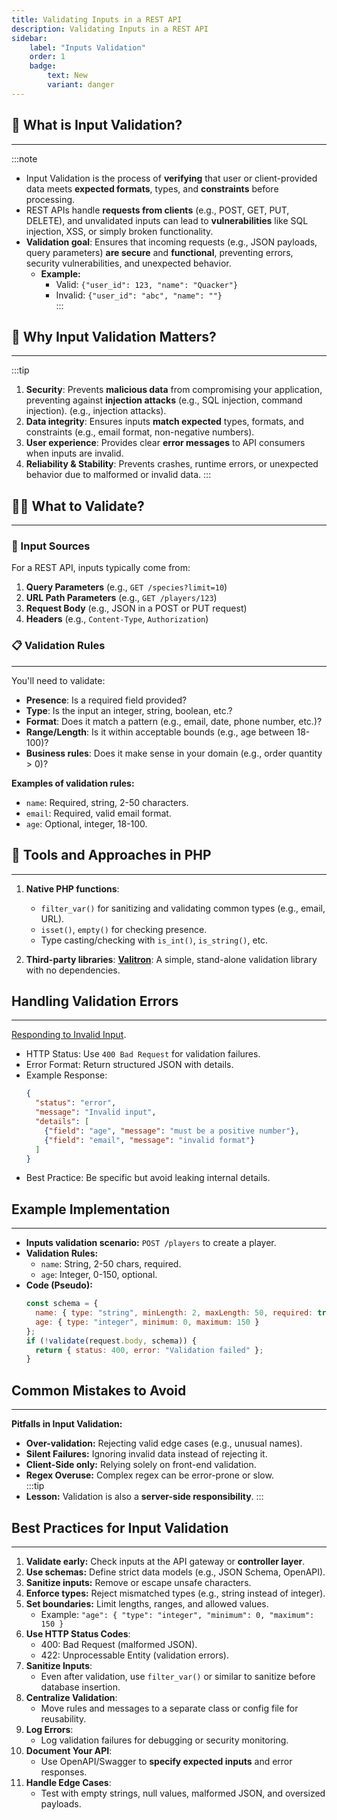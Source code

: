 ```yaml
---
title: Validating Inputs in a REST API
description: Validating Inputs in a REST API
sidebar:
    label: "Inputs Validation"
    order: 1
    badge: 
        text: New
        variant: danger
---
```


## 🚀 What is Input Validation?
---
:::note
- Input Validation is the process of **verifying** that user or client-provided data meets **expected formats**, types, and **constraints** before processing.  
- REST APIs handle **requests from clients** (e.g., POST, GET, PUT, DELETE), and unvalidated inputs can lead to **vulnerabilities** like SQL injection, XSS, or simply broken functionality.
- **Validation goal**: Ensures that incoming requests (e.g., JSON payloads, query parameters) **are secure** and **functional**, preventing errors, security vulnerabilities, and unexpected behavior.   
    - **Example:**  
        - Valid: `{"user_id": 123, "name": "Quacker"}`  
        - Invalid: `{"user_id": "abc", "name": ""}`  
:::

## 🔔 Why Input Validation Matters?
---
:::tip
1. **Security**: Prevents **malicious data** from compromising your application, preventing against **injection attacks** (e.g., SQL injection, command injection). (e.g., injection attacks).
2. **Data integrity**: Ensures inputs **match expected** types, formats, and constraints (e.g., email format, non-negative numbers).
3. **User experience**: Provides clear **error messages** to API consumers when inputs are invalid.
4. **Reliability & Stability**: Prevents crashes, runtime errors, or unexpected behavior due to malformed or invalid data.
:::

## 👩‍💻 What to Validate?
---

### 🔢 Input Sources
For a REST API, inputs typically come from:
1. **Query Parameters** (e.g., `GET /species?limit=10`)
2. **URL Path Parameters** (e.g., `GET /players/123`)
3. **Request Body** (e.g., JSON in a POST or PUT request)
4. **Headers** (e.g., `Content-Type`, `Authorization`)

### 📋 Validation Rules
---
You'll need to validate:
- **Presence**: Is a required field provided?
- **Type**: Is the input an integer, string, boolean, etc.?
- **Format**: Does it match a pattern (e.g., email, date, phone number, etc.)?
- **Range/Length**: Is it within acceptable bounds (e.g., age between 18-100)?
- **Business rules**: Does it make sense in your domain (e.g., order quantity > 0)?

**Examples of validation rules:**
- `name`: Required, string, 2-50 characters.
- `email`: Required, valid email format.
- `age`: Optional, integer, 18-100.

## 🔨 Tools and Approaches in PHP
---

1. **Native PHP functions**:
   - `filter_var()` for sanitizing and validating common types (e.g., email, URL).
   - `isset()`, `empty()` for checking presence.
   - Type casting/checking with `is_int()`, `is_string()`, etc.

2. **Third-party libraries**: **[Valitron](https://github.com/vlucas/valitron)**: A simple, stand-alone validation library with no dependencies.

## Handling Validation Errors
---
[Responding to Invalid Input](../error-response).

- HTTP Status: Use `400 Bad Request` for validation failures.  
- Error Format: Return structured JSON with details.  
- Example Response:  
  ```json
  {
    "status": "error",
    "message": "Invalid input",
    "details": [
      {"field": "age", "message": "must be a positive number"},
      {"field": "email", "message": "invalid format"}
    ]
  }
  ```  
- Best Practice: Be specific but avoid leaking internal details.

## Example Implementation
---
- **Inputs validation scenario:** `POST /players` to create a player.  
- **Validation Rules:**  
  - `name`: String, 2-50 chars, required.  
  - `age`: Integer, 0-150, optional.  
- **Code (Pseudo):**  
  ```javascript
  const schema = {
    name: { type: "string", minLength: 2, maxLength: 50, required: true },
    age: { type: "integer", minimum: 0, maximum: 150 }
  };
  if (!validate(request.body, schema)) {
    return { status: 400, error: "Validation failed" };
  }
  ```
## Common Mistakes to Avoid
---
**Pitfalls in Input Validation:**  
- **Over-validation:** Rejecting valid edge cases (e.g., unusual names).  
- **Silent Failures:** Ignoring invalid data instead of rejecting it.  
- **Client-Side only:** Relying solely on front-end validation.  
- **Regex Overuse:** Complex regex can be error-prone or slow.  
:::tip
- **Lesson:** Validation is also a **server-side responsibility**.
:::


## Best Practices for Input Validation
---

1. **Validate early:** Check inputs at the API gateway or **controller layer**.  
2. **Use schemas:** Define strict data models (e.g., JSON Schema, OpenAPI).  
3. **Sanitize inputs:** Remove or escape unsafe characters.  
4. **Enforce types:** Reject mismatched types (e.g., string instead of integer).  
5. **Set boundaries:** Limit lengths, ranges, and allowed values.  
   - Example: `"age": { "type": "integer", "minimum": 0, "maximum": 150 }`
1. **Use HTTP Status Codes**:
   - 400: Bad Request (malformed JSON).
   - 422: Unprocessable Entity (validation errors).   
2. **Sanitize Inputs**:
   - Even after validation, use `filter_var()` or similar to sanitize before database insertion.
3. **Centralize Validation**:
   - Move rules and messages to a separate class or config file for reusability.
4. **Log Errors**:
   - Log validation failures for debugging or security monitoring.
5. **Document Your API**:
   - Use OpenAPI/Swagger to **specify expected inputs** and error responses.
6. **Handle Edge Cases**:
   - Test with empty strings, null values, malformed JSON, and oversized payloads.
